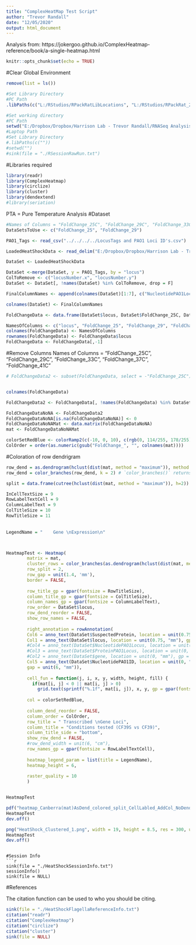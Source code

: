 ```yaml
---
title: "ComplexHeatMap Test Script"
author: "Trevor Randall"
date: "12/05/2020"
output: html_document
---
```


Analysis from: https://jokergoo.github.io/ComplexHeatmap-reference/book/a-single-heatmap.html

```r
knitr::opts_chunk$set(echo = TRUE)
```


#Clear Global Environment
```r
remove(list = ls())
```


```r
#Set Library Directory
#PC Path
.libPaths(c("L:/RStudios/RPackRatLibLocations", "L:/RStudios/RPackRat_2019_04_DESEQLibs"))

#Set working directory
#PC Path
setwd("E:/Dropbox/Dropbox/Harrison Lab - Trevor Randall/RNASeq Analysis/RNASeqAnlyPkrat_2020_03/CF39vsCF39S/Pure Temperature Analysis Comparisons/Individual Heatmaps/Heat Maps")
#Laptop Path
#Set Library Directory
#.libPaths(c(""))
#setwd("")
#sink(file = "./RSessionRawRun.txt") 
``` 


#Libraries required
```r
library(readr)
library(ComplexHeatmap)
library(circlize)
library(cluster)
library(dendextend)
#library(seriation)
```

PTA = Pure Temperature Analysis
#Dataset
```r
#Names of Columns = "FoldChange_25C", "FoldChange_29C", "FoldChange_33C", "FoldChange_37C", "FoldChange_41C"
DataSetsToUse <- c("FoldChange_25", "FoldChange_29")

PAO1_Tags <- read_csv("../../../../LocusTags and PAO1 Loci ID's.csv")

LoadedHeatShockData <- read_delim("E:/Dropbox/Dropbox/Harrison Lab - Trevor Randall/RNASeq Analysis/RNASeqAnlyPkrat_2020_03/CF39vsCF39S/Pure Temperature Analysis Comparisons/Individual Heatmaps/Cut Data Sets/Heat Shock Genes Full Dataset.txt", "\t", escape_double = FALSE, trim_ws = TRUE)

DataSet <- LoadedHeatShockData

DataSet <-merge(DataSet, y = PAO1_Tags, by = "locus")
ColToRemove <- c("locusNumber.x", "locusNumber.y")
DataSet <- DataSet[, !names(DataSet) %in% ColToRemove, drop = F]

FinalColumnNames <- append(colnames(DataSet)[1:7], c("NucleotidePAO1Locus", "NucleotidePAO1ID", "ProteinPAO1Locus", "ProteinPAO1ID"))

colnames(DataSet) <- FinalColumnNames
```


```r
FoldChangeData <- data.frame(DataSet$locus, DataSet$FoldChange_25C, DataSet$FoldChange_29C, DataSet$FoldChange_33C, DataSet$FoldChange_37C, DataSet$FoldChange_41C)

NamesOfColumns <- c("locus", "FoldChange_25", "FoldChange_29", "FoldChange_33", "FoldChange_37", "FoldChange_41")
colnames(FoldChangeData) <- NamesOfColumns
rownames(FoldChangeData) <- FoldChangeData$locus
FoldChangeData <- FoldChangeData[,-1]
```

#Remove Columns
Names of Columns = "FoldChange_25C", "FoldChange_29C", "FoldChange_33C", "FoldChange_37C", "FoldChange_41C"
```r
# FoldChangeData2 <- subset(FoldChangeData, select = -"FoldChange_25C")


colnames(FoldChangeData)

FoldChangeData2 <- FoldChangeData[, !names(FoldChangeData) %in% DataSetsToUse, drop = T]

```


```r
FoldChangeDataNoNA <- FoldChangeData2
FoldChangeDataNoNA[is.na(FoldChangeDataNoNA)] <- 0
FoldChangeDataNoNAMat <- data.matrix(FoldChangeDataNoNA)
mat <- FoldChangeDataNoNAMat
```


```r
colorSetRedBlue <- colorRamp2(c(-10, 0, 10), c(rgb(0, 114/255, 178/255), "white", rgb(213/255, 94/255, 0))) #First color is Blue and second is Vermillion from the Nature Colorblind palette
ColOrder = order(as.numeric(gsub("FoldChange_", "", colnames(mat))))
```

#Coloration of row dendrigram
```r
row_dend = as.dendrogram(hclust(dist(mat, method = "maximum")), method = "complete")
row_dend = color_branches(row_dend, k = 2) # `color_branches()` returns a dendrogram object

split = data.frame(cutree(hclust(dist(mat, method = "maximum")), h=2))

```

```r
InCellTextSize = 9
RowLabelTextCell = 9
ColumnLabelText = 9
ColTitleSize = 10
RowTitleSize = 11
  
  
LegendName = "    Gene \nExpression\n"



HeatmapTest <- Heatmap(
        matrix = mat, 
        cluster_rows = color_branches(as.dendrogram(hclust(dist(mat, method = "canberra")), method = "complete"), k = 2),
        row_split = 2,
        row_gap = unit(1.4, 'mm'),
        border = FALSE, 
        
        row_title_gp = gpar(fontsize = RowTitleSize),
        column_title_gp = gpar(fontsize = ColTitleSize),
        column_names_gp = gpar(fontsize = ColumnLabelText),
        row_order = DataSet$locus,
        row_dend_reorder = FALSE,
        show_row_names = FALSE,
        
        right_annotation = rowAnnotation(
        Col6 = anno_text(DataSet$SuspectedProtein, location = unit(0.75, "mm"), gp = gpar(fontsize = RowLabelTextCell, fontface = "italic")),
        Col1 = anno_text(DataSet$locus, location = unit(0.75, "mm"), gp = gpar(fontsize = RowLabelTextCell)), 
        #Col4 = anno_text(DataSet$NucleotidePAO1Locus, location = unit(1, "mm"), gp = gpar(fontsize = RowLabelTextCell)),
      	#Col3 = anno_text(DataSet$ProteinPAO1Locus, location = unit(0, "mm"), gp = gpar(fontsize = RowLabelTextCell)),
        #Col2 = anno_text(DataSet$gene, location = unit(0, "mm"), gp = gpar(fontsize = RowLabelTextCell)),
        Col5 = anno_text(DataSet$NucleotidePAO1ID, location = unit(0, "mm"), gp = gpar(fontsize = RowLabelTextCell)),
        gap = unit(6, "mm")),
        
        cell_fun = function(j, i, x, y, width, height, fill) {
          if(mat[i, j] < 0 || mat[i, j] > 0)
            grid.text(sprintf("%.1f", mat[i, j]), x, y, gp = gpar(fontsize = InCellTextSize))},
        
        col = colorSetRedBlue,
        
        column_dend_reorder = FALSE, 
        column_order = ColOrder, 
        row_title = " Transcribed \nGene Loci", 
        column_title = "Conditions tested (CF39S vs CF39)", 
        column_title_side = "bottom",
        show_row_dend = FALSE,
        #row_dend_width = unit(6, "cm"),
        row_names_gp = gpar(fontsize = RowLabelTextCell),
        
        heatmap_legend_param = list(title = LegendName),
        heatmap_height = 6,
        
        raster_quality = 10
        )


HeatmapTest
```




```r
pdf("heatmap_Canberra(mat)AsDend_colored_split_CellLabled_AddCol_NoDend_MinProt.pdf", width = 10, height = 22)
HeatmapTest
dev.off()
```

```r
png("HeatShock_Clustered_1.png", width = 19, height = 8.5, res = 300, units = "cm")
HeatmapTest
dev.off()
```

```

#Session Info
```r
sink(file = "./HeatShockSessionInfo.txt")
sessionInfo()
sink(file = NULL)
```


#References

The citation function can be used to  who you should be citing.

```r
sink(file = "./HeatShockFlagellaReferenceInfo.txt")
citation("readr")
citation("ComplexHeatmap")
citation("circlize")
citation("cluster")
sink(file = NULL)
```
